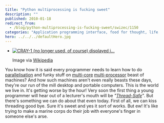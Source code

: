 ```yaml
---
title: "Python multiprocessing is fucking sweet"
description: ""
published: 2010-01-18
redirect_from:
  - /blog/python-multiprocessing-is-fucking-sweet/swizec/1150
categories: "Application programming interface, food for thought, life, Multi-core, Multiprocessing, Parallel computing, Process, Programming, Thread, Uncategorized"
hero: ../../../defaultHero.jpg
---
```


- [![CRAY-1 (no longer used, of course) displayed i...](http://swizec.com/blog/wp-content/uploads/2010/01/300px-Cray-1-p1010221.jpg "CRAY-1 (no longer used, of course) displayed i...")](http://commons.wikipedia.org/wiki/Image:Cray-1-p1010221.jpg)

  Image via [Wikipedia](http://commons.wikipedia.org/wiki/Image:Cray-1-p1010221.jpg)

You know how it is said every programmer needs to learn how to do [parallelisation](http://en.wikipedia.org/wiki/Parallel_computing "Parallel computing") and funky stuff on [multi-core](http://en.wikipedia.org/wiki/Multi-core "Multi-core") [multi-processor](http://en.wikipedia.org/wiki/Multiprocessing "Multiprocessing") beast of machines? And how such machines aren't even really beasts these days, they're our run of the mill desktop and portable computers. This is the world we live in. It's getting worse by the hour! Very soon the first thing a young programmer will hear out of a lecturer's mouth will be _"[Thread-Safe](http://en.wikipedia.org/wiki/Thread_safety "Thread safety")"_. But there's something we can do about that even today. First of all, we can kiss threading good bye. Sure it's sweet and yes it sort of works. But ew! It's like trying to make a marine corps do their job with everyone's finger in someone else's arse.
